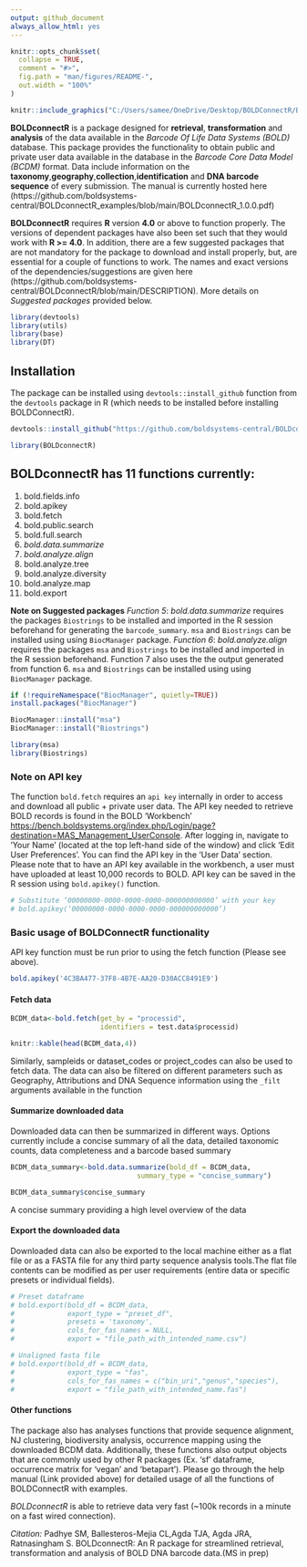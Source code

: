 ```yaml
---
output: github_document
always_allow_html: yes
---
```


<!-- README.md is generated from README.Rmd. Please edit that file -->

```r
knitr::opts_chunk$set(
  collapse = TRUE,
  comment = "#>",
  fig.path = "man/figures/README-",
  out.width = "100%"
)
```

```r

knitr::include_graphics("C:/Users/samee/OneDrive/Desktop/BOLDConnectR/BOLDconnectR/man/figures/boldconnectr_logo.png")

```



<!-- badges: start -->
<!-- badges: end -->

**BOLDconnectR** is a package designed for **retrieval**, **transformation** and **analysis** of the data available in the *Barcode Of Life Data Systems (BOLD)* database. This package provides the functionality to obtain public and private user data available in the database in the *Barcode Core Data Model (BCDM)* format. Data include information on the **taxonomy**,**geography**,**collection**,**identification** and **DNA barcode sequence** of every submission. The manual is currently hosted here (https://github.com/boldsystems-central/BOLDconnectR_examples/blob/main/BOLDconnectR_1.0.0.pdf)

**BOLDconnectR** requires **R** version **4.0** or above to function properly. The versions of dependent packages have also been set such that they would work with **R >= 4.0**. In addition, there are a few suggested packages that are not mandatory for the package to download and install properly, but, are essential for a couple of functions to work. The names and exact versions of the dependencies/suggestions are given here (https://github.com/boldsystems-central/BOLDconnectR/blob/main/DESCRIPTION). More details on *Suggested packages* provided below.

```r
library(devtools)
library(utils)
library(base)
library(DT)
```

## Installation

The package can be installed using `devtools::install_github` function from the `devtools` package in R (which needs to be installed before installing BOLDConnectR). 
```r

devtools::install_github("https://github.com/boldsystems-central/BOLDconnectR")

```

```r
library(BOLDconnectR)
```

## BOLDconnectR has 11 functions currently:

1. bold.fields.info
2. bold.apikey
3. bold.fetch
4. bold.public.search
5. bold.full.search
5. *bold.data.summarize*
6. *bold.analyze.align*
7. bold.analyze.tree
8. bold.analyze.diversity
9. bold.analyze.map
10. bold.export

**Note on Suggested packages**
*Function 5*: *bold.data.summarize* requires the packages `Biostrings` to be installed and imported in the R session beforehand for generating the `barcode_summary`. 
`msa` and `Biostrings` can be installed using using `BiocManager` package.
*Function 6*: *bold.analyze.align* requires the packages `msa` and `Biostrings` to be installed and imported in the R session beforehand. Function 7 also uses the the output generated from function 6.
`msa` and `Biostrings` can be installed using using `BiocManager` package.
```r

if (!requireNamespace("BiocManager", quietly=TRUE))
install.packages("BiocManager")

BiocManager::install("msa")
BiocManager::install("Biostrings")

library(msa)
library(Biostrings)

```
### Note on API key

The function `bold.fetch` requires an `api key` internally in order to access and download all public + private user data. The API key needed to retrieve BOLD records is found in the BOLD 'Workbench' <https://bench.boldsystems.org/index.php/Login/page?destination=MAS_Management_UserConsole>. After logging in, navigate to 'Your Name' (located at the top left-hand side of the window) and click 'Edit User Preferences'. You can find the API key in the 'User Data' section. Please note that to have an API key available in the workbench, a user must have uploaded at least 10,000 records to BOLD.
API key can be saved in the R session using `bold.apikey()` function.  

```r
# Substitute ‘00000000-0000-0000-0000-000000000000’ with your key
# bold.apikey(‘00000000-0000-0000-0000-000000000000’)
```

### Basic usage of BOLDConnectR functionality

API key function must be run prior to using the fetch function (Please see above).
```r
bold.apikey('4C3BA477-37F8-4B7E-AA20-D30ACC8491E9')
```

#### Fetch data
```r
BCDM_data<-bold.fetch(get_by = "processid",
                      identifiers = test.data$processid)

knitr::kable(head(BCDM_data,4))
```
Similarly, sampleids or dataset_codes or project_codes can also be used to fetch data. The data can also be filtered on different parameters such as Geography, Attributions and DNA Sequence information using the `_filt` arguments available in the function

#### Summarize downloaded data

Downloaded data can then be summarized in different ways. Options currently include a concise summary of all the data, detailed taxonomic counts, data completeness and a barcode based summary 
```r
BCDM_data_summary<-bold.data.summarize(bold_df = BCDM_data,
                               summary_type = "concise_summary")

BCDM_data_summary$concise_summary
```
A concise summary providing a high level overview of the data

#### Export the downloaded data

Downloaded data can also be exported to the local machine either as a flat file or as a FASTA file for any third party sequence analysis tools.The flat file contents can be modified as per user requirements (entire data or specific presets or individual fields). 

```r
# Preset dataframe
# bold.export(bold_df = BCDM_data,
#             export_type = "preset_df",
#             presets = 'taxonomy',
#             cols_for_fas_names = NULL,
#             export = "file_path_with_intended_name.csv")

# Unaligned fasta file
# bold.export(bold_df = BCDM_data,
#             export_type = "fas",
#             cols_for_fas_names = c("bin_uri","genus","species"),
#             export = "file_path_with_intended_name.fas")

```

#### Other functions

The package also has analyses functions that provide sequence alignment, NJ clustering, biodiversity analysis, occurrence mapping using the downloaded BCDM data. Additionally, these functions also output objects that are commonly used by other R packages (Ex. 'sf' dataframe, occurrence matrix for 'vegan' and 'betapart'). Please go through the help manual (Link provided above) for detailed usage of all the functions of BOLDConnectR with examples.

*BOLDconnectR* is able to retrieve data very fast (~100k records in a minute on a fast wired connection).

*Citation:* Padhye SM, Ballesteros-Mejia CL,Agda TJA, Agda JRA, Ratnasingham S. BOLDconnectR: An R package for streamlined retrieval, transformation and analysis of BOLD DNA barcode data.(MS in prep)
